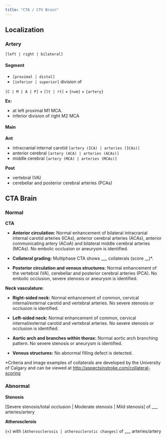 ```yaml
---
title: "CTA / CTV Brain"
---
```


## Localization

### Artery

`[left | right | bilateral]`

#### Segment

-   `[proximal | distal]` 
-   `[inferior | superior]` division of

`[C | M | A | P]` + `[lt | rt]` + `{num}` + `{artery}`

**Ex:**

-   at left proximal M1 MCA.
-   inferior division of right M2 MCA

#### Main

**Ant**

-   intracranial internal carotid `[artery (ICA) | arteries (ICAs)]`
-   anterior cerebral `[artery (ACA) | arteries (ACAs)]`
-   middle cerebral `[artery (MCA) | arteries (MCAs)]`

**Post**

-   vertebral (VA)
-   cerebellar and posterior cerebral arteries (PCAs)

## CTA Brain

### Normal

[**CTA**]{.maroon} 

-   **Anterior circulation:** Normal enhancement of bilateral intracranial internal carotid arteries (ICAs), anterior cerebral arteries (ACAs), anterior communicating artery (ACoA) and bilateral middle cerebral arteries (MCAs). No embolic occlusion or aneurysm is identified. 

-   **Collateral grading:** Multiphase CTA shows ___ collaterals (score __)*. 

-   **Posterior circulation and venous structures:** Normal enhancement of the vertebral (VA), cerebellar and posterior cerebral arteries (PCA). No embolic occlusion, severe stenosis or aneurysm is identified. 

[**Neck vasculature:**]{.maroon}

-   **Right-sided neck:** Normal enhancement of common, cervical internal/external carotid and vertebral arteries. No severe stenosis or occlusion is identified. 

-   **Left-sided neck:** Normal enhancement of common, cervical internal/external carotid and vertebral arteries. No severe stenosis or occlusion is identified. 

-   **Aortic arch and branches within thorax:** Normal aortic arch branching pattern. No severe stenosis or aneurysm is identified. 

-   **Venous structures:** No abnormal filling defect is detected. 


*Criteria and image examples of collaterals are developed by the University of Calgary and can be viewed at <http://aspectsinstroke.com/collateral-scoring>


### Abnormal

**Stenosis**

[Severe stenosis/total occlusion | Moderate stenosis | Mild stenosis] of ___ arteries/artery

**Atherosclerois**

(+) with `[Atherosclerosis | atherosclerotic changes]` of ___ arteries/artery